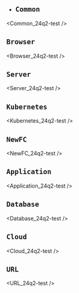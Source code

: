 - ## `Common`




<Common_24q2-test />

## `Browser`


<Browser_24q2-test />

## `Server`


<Server_24q2-test />

## `Kubernetes`


<Kubernetes_24q2-test />

## `NewFC`


<NewFC_24q2-test />

## `Application`


<Application_24q2-test />

## `Database`


<Database_24q2-test />

## `Cloud`


<Cloud_24q2-test />

## `URL`


<URL_24q2-test />